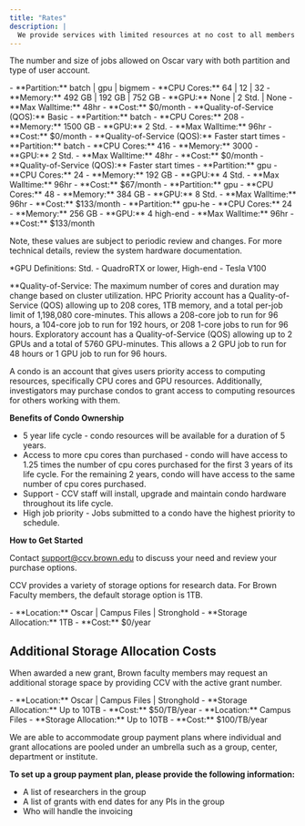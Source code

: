 ```yaml
---
title: "Rates"
description: |
  We provide services with limited resources at no cost to all members affiliated with Brown. For advanced computing that requires extra resources, we charge a monthly fee.
---
```


<ContentSection title="High Performance Computing Cluster (Oscar)">

The number and size of jobs allowed on Oscar vary with both partition and type of user account.

<CardGroup>
  <StyledCard title="Basic Account">
    - **Partition:** batch | gpu | bigmem
    - **CPU Cores:** 64 | 12 | 32
    - **Memory:** 492 GB | 192 GB | 752 GB
    - **GPU:** None | 2 Std. | None
    - **Max Walltime:** 48hr
    - **Cost:** $0/month
    - **Quality-of-Service (QOS):** Basic
  </StyledCard>

<StyledCard title="HPC Priority">
  - **Partition:** batch - **CPU Cores:** 208 - **Memory:** 1500 GB - **GPU:** 2
  Std. - **Max Walltime:** 96hr - **Cost:** $0/month - **Quality-of-Service
  (QOS):** Faster start times
</StyledCard>

<StyledCard title="HPC Priority+">
  - **Partition:** batch - **CPU Cores:** 416 - **Memory:** 3000 - **GPU:** 2
  Std. - **Max Walltime:** 48hr - **Cost:** $0/month - **Quality-of-Service
  (QOS):** Faster start times
</StyledCard>

<StyledCard title="Standard GPU Priority">
  - **Partition:** gpu - **CPU Cores:** 24 - **Memory:** 192 GB - **GPU:** 4
  Std. - **Max Walltime:** 96hr - **Cost:** $67/month
</StyledCard>

<StyledCard title="Standard GPU Priority+">
  - **Partition:** gpu - **CPU Cores:** 48 - **Memory:** 384 GB - **GPU:** 8
  Std. - **Max Walltime:** 96hr - **Cost:** $133/month
</StyledCard>

  <StyledCard title="High-End GPU Priority">
    - **Partition:** gpu-he
    - **CPU Cores:** 24
    - **Memory:** 256 GB
    - **GPU:** 4 high-end
    - **Max Walltime:** 96hr
    - **Cost:** $133/month
  </StyledCard>
</CardGroup>

Note, these values are subject to periodic review and changes. For more technical details, review the system hardware documentation.

\*GPU Definitions: Std. - QuadroRTX or lower, High-end - Tesla V100

\*\*Quality-of-Service: The maximum number of cores and duration may change based on cluster utilization. HPC Priority account has a Quality-of-Service (QOS) allowing up to 208 cores, 1TB memory, and a total per-job limit of 1,198,080 core-minutes. This allows a 208-core job to run for 96 hours, a 104-core job to run for 192 hours, or 208 1-core jobs to run for 96 hours. Exploratory account has a Quality-of-Service (QOS) allowing up to 2 GPUs and a total of 5760 GPU-minutes. This allows a 2 GPU job to run for 48 hours or 1 GPU job to run for 96 hours.

</ContentSection>

<ContentSection title="Purchasing a Condo">

A condo is an account that gives users priority access to computing resources, specifically CPU cores and GPU resources. Additionally, investigators may purchase condos to grant access to computing resources for others working with them.

**Benefits of Condo Ownership**

- 5 year life cycle - condo resources will be available for a duration of 5 years.
- Access to more cpu cores than purchased - condo will have access to 1.25 times the number of cpu cores purchased for the first 3 years of its life cycle. For the remaining 2 years, condo will have access to the same number of cpu cores purchased.
- Support - CCV staff will install, upgrade and maintain condo hardware throughout its life cycle.
- High job priority - Jobs submitted to a condo have the highest priority to schedule.

**How to Get Started**

Contact support@ccv.brown.edu to discuss your need and review your purchase options.

</ContentSection>

<ContentSection title="Research Data Storage">

CCV provides a variety of storage options for research data. For Brown Faculty members, the default storage option is 1TB.

<CardGroup align="left">
  <StyledCard title="Basic">
    - **Location:** Oscar | Campus Files | Stronghold - **Storage Allocation:**
    1TB - **Cost:** $0/year
  </StyledCard>
</CardGroup>

## Additional Storage Allocation Costs

When awarded a new grant, Brown faculty members may request an additional storage space by providing CCV with the active grant number.

<CardGroup align="left">
  <StyledCard title="Unreplicated">
    - **Location:** Oscar | Campus Files | Stronghold
    - **Storage Allocation:** Up to 10TB
    - **Cost:** $50/TB/year
  </StyledCard>

  <StyledCard title="Replicated">
    - **Location:** Campus Files
    - **Storage Allocation:** Up to 10TB
    - **Cost:** $100/TB/year
  </StyledCard>
</CardGroup>
</ContentSection>

<ContentSection title="Pooled Storage Allocations">

We are able to accommodate group payment plans where individual and grant allocations are pooled under an umbrella such as a group, center, department or institute.

**To set up a group payment plan, please provide the following information:**

- A list of researchers in the group
- A list of grants with end dates for any PIs in the group
- Who will handle the invoicing

</ContentSection>
